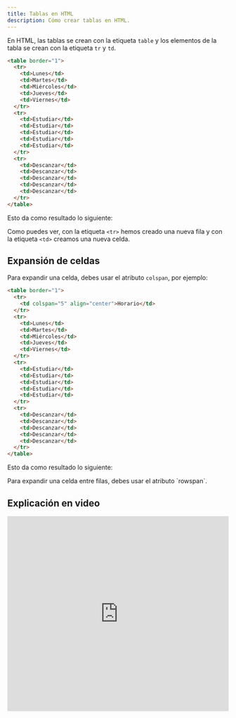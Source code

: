 ```yaml
---
title: Tablas en HTML
description: Cómo crear tablas en HTML.
---
```


En HTML, las tablas se crean con la etiqueta `table` y los elementos de la tabla se crean con la etiqueta `tr` y `td`.

```html
<table border="1">
  <tr>
    <td>Lunes</td>
    <td>Martes</td>
    <td>Miércoles</td>
    <td>Jueves</td>
    <td>Viernes</td>
  </tr>
  <tr>
    <td>Estudiar</td>
    <td>Estudiar</td>
    <td>Estudiar</td>
    <td>Estudiar</td>
    <td>Estudiar</td>
  </tr>
  <tr>
    <td>Descanzar</td>
    <td>Descanzar</td>
    <td>Descanzar</td>
    <td>Descanzar</td>
    <td>Descanzar</td>
  </tr>
</table>
```

Esto da como resultado lo siguiente:

Como puedes ver, con la etiqueta `<tr>` hemos creado una nueva fila y con la etiqueta `<td>` creamos una nueva celda.

## Expansión de celdas

Para expandir una celda, debes usar el atributo `colspan`, por ejemplo:

```html
<table border="1">
  <tr>
    <td colspan="5" align="center">Horario</td>
  </tr>
  <tr>
    <td>Lunes</td>
    <td>Martes</td>
    <td>Miércoles</td>
    <td>Jueves</td>
    <td>Viernes</td>
  </tr>
  <tr>
    <td>Estudiar</td>
    <td>Estudiar</td>
    <td>Estudiar</td>
    <td>Estudiar</td>
    <td>Estudiar</td>
  </tr>
  <tr>
    <td>Descanzar</td>
    <td>Descanzar</td>
    <td>Descanzar</td>
    <td>Descanzar</td>
    <td>Descanzar</td>
  </tr>
</table>
```

Esto da como resultado lo siguiente:

<Callout>
Para expandir una celda entre filas, debes usar el atributo `rowspan`.
</Callout>

## Explicación en video

<iframe width="100%" height="444" src="https://www.youtube.com/embed/wkmTHJFMbdI?si=4ThPe_yJ9XZ0WY-Q" title="YouTube video player" frameBorder="0" allow="accelerometer; autoplay; clipboard-write; encrypted-media; gyroscope; picture-in-picture; web-share" allowFullScreen></iframe>
